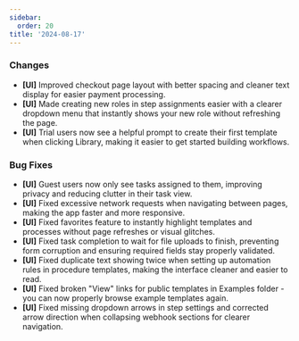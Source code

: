 ```yaml
---
sidebar:
  order: 20
title: '2024-08-17'
---
```


### Changes

- **[UI]** Improved checkout page layout with better spacing and cleaner text display for easier payment processing.
- **[UI]** Made creating new roles in step assignments easier with a clearer dropdown menu that instantly shows your new role without refreshing the page.
- **[UI]** Trial users now see a helpful prompt to create their first template when clicking Library, making it easier to get started building workflows.

### Bug Fixes

- **[UI]** Guest users now only see tasks assigned to them, improving privacy and reducing clutter in their task view.
- **[UI]** Fixed excessive network requests when navigating between pages, making the app faster and more responsive.
- **[UI]** Fixed favorites feature to instantly highlight templates and processes without page refreshes or visual glitches.
- **[UI]** Fixed task completion to wait for file uploads to finish, preventing form corruption and ensuring required fields stay properly validated.
- **[UI]** Fixed duplicate text showing twice when setting up automation rules in procedure templates, making the interface cleaner and easier to read.
- **[UI]** Fixed broken "View" links for public templates in Examples folder - you can now properly browse example templates again.
- **[UI]** Fixed missing dropdown arrows in step settings and corrected arrow direction when collapsing webhook sections for clearer navigation.